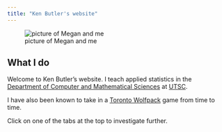 ```yaml
---
title: "Ken Butler's website"
---
```


![picture of Megan and me](https://www.utsc.utoronto.ca/~butler/c32/ken-megan-2.jpg) 

## What I do

Welcome to Ken Butler's website. I teach applied statistics in the [Department of Computer and Mathematical Sciences](https://www.utsc.utoronto.ca/cms/) at [UTSC](https://www.utsc.utoronto.ca/home/). 

I have also been known to take in a [Toronto Wolfpack](https://www.torontowolfpack.com/) game from time to time.

Click on one of the tabs at the top to investigate further.